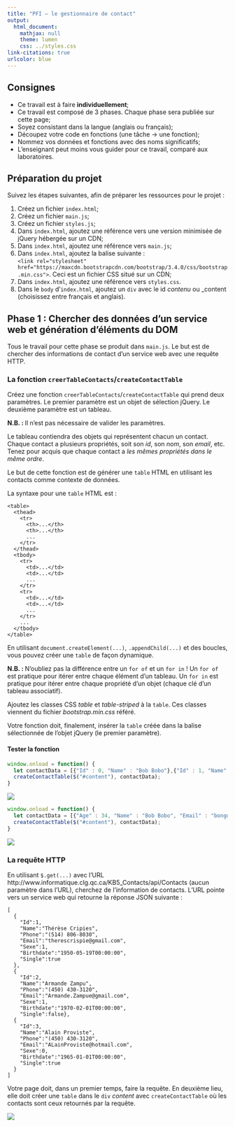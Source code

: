 ```yaml
---
title: "PFI — le gestionnaire de contact"
output:
  html_document:
    mathjax: null
    theme: lumen
    css: ../styles.css
link-citations: true
urlcolor: blue
---
```


## Consignes

* Ce travail est à faire **individuellement**;
* Ce travail est composé de 3 phases. Chaque phase sera publiée sur cette page;
* Soyez consistant dans la langue (anglais ou français);
* Découpez votre code en fonctions (une tâche → une fonction);
* Nommez vos données et fonctions avec des noms significatifs;
* L'enseignant peut moins vous guider pour ce travail, comparé aux laboratoires.


## Préparation du projet
Suivez les étapes suivantes, afin de préparer les ressources pour le projet :

1. Créez un fichier `index.html`;
2. Créez un fichier `main.js`;
3. Créez un fichier `styles.js`;
4. Dans `index.html`, ajoutez une référence vers une version minimisée de jQuery hébergée sur un CDN;
5. Dans `index.html`, ajoutez une référence vers `main.js`;
6. Dans `index.html`, ajoutez la balise suivante :  
`<link rel="stylesheet" href="https://maxcdn.bootstrapcdn.com/bootstrap/3.4.0/css/bootstrap.min.css">`. Ceci est un fichier CSS situé sur un CDN;
7. Dans `index.html`, ajoutez une référence vers `styles.css`.
8. Dans le `body` d'`index.html`, ajoutez un `div` avec le id _contenu_ ou _content (choisissez entre français et anglais).

## Phase 1 : Chercher des données d'un service web et génération d'éléments du DOM
Tous le travail pour cette phase se produit dans `main.js`. Le but est de chercher des informations de contact d'un service web avec une requête HTTP.

### La fonction `creerTableContacts`/`createContactTable`
Créez une fonction `creerTableContacts`/`createContactTable` qui prend deux paramètres.
Le premier paramètre est un objet de sélection jQuery. Le deuxième paramètre est un tableau.

**N.B. : ** Il n'est pas nécessaire de valider les paramètres.

Le tableau contiendra des objets qui représentent chacun un contact. Chaque contact a plusieurs propriétés, soit son _id_, son _nom_, son _email_, etc. Tenez pour acquis que chaque contact a *les mêmes propriétés dans le même ordre*.

Le but de cette fonction est de générer une `table` HTML en utilisant les contacts comme contexte de données.

La syntaxe pour une `table` HTML est :
```
<table>
  <thead>
    <tr>
      <th>...</th>
      <th>...</th>
      ...
    </tr>
  </thead>
  <tbody>
    <tr>
      <td>...</td>
      <td>...</td>
      ...
    </tr>
    <tr>
      <td>...</td>
      <td>...</td>
      ...
    </tr>
    ...
  </tbody>
</table>
```

En utilisant `document.createElement(...)`, `.appendChild(...)` et des boucles, vous pouvez créer une `table` de façon dynamique.

**N.B. : ** N'oubliez pas la différence entre un `for of` et un `for in` ! Un `for of` est pratique pour itérer entre chaque élément d'un tableau. Un `for in` est pratique pour itérer entre chaque propriété d'un objet (chaque clé d'un tableau associatif).

Ajoutez les classes CSS _table_ et _table-striped_ à la `table`. Ces classes viennent du fichier _bootstrap.min.css_ référé.

Votre fonction doit, finalement, insérer la `table` créée dans la balise sélectionnée de l'objet jQuery (le premier paramètre).

#### Tester la fonction
```js
window.onload = function() {
  let contactData = [{"Id" : 0, "Name" : "Bob Bobo"},{"Id" : 1, "Name" : "Caro Carcaro"}];
  createContactTable($("#content"), contactData);
}
```

![](1.png)

```js
window.onload = function() {
  let contactData = [{"Age" : 34, "Name" : "Bob Bobo", "Email" : "bongo12@gmail.com"},{"Age" : 29, "Name" : "Caro Carcaro", "Email" : "busmagique90@gmail.com"}];
  createContactTable($("#content"), contactData);
}
```

![](2.png)

### La requête HTTP
En utilisant `$.get(...)` avec l'URL http://www.informatique.clg.qc.ca/KB5_Contacts/api/Contacts (aucun paramètre dans l'URL), cherchez de l'information de contacts. L'URL pointe vers un service web qui retourne la réponse JSON suivante :
```
[
  {
    "Id":1,
    "Name":"Thérèse Cripies",
    "Phone":"(514) 806-8030",
    "Email":"therescrispie@gmail.com",
    "Sexe":1,
    "Birthdate":"1950-05-19T00:00:00",
    "Single":true
  },
  {
    "Id":2,
    "Name":"Armande Zampu",
    "Phone":"(450) 430-3120",
    "Email":"Armande.Zampue@gmail.com",
    "Sexe":1,
    "Birthdate":"1970-02-01T00:00:00",
    "Single":false},
  {
    "Id":3,
    "Name":"Alain Proviste",
    "Phone":"(450) 430-3120",
    "Email":"ALainProviste@hotmail.com",
    "Sexe":0,
    "Birthdate":"1965-01-01T00:00:00",
    "Single":true
  }
]
```

Votre page doit, dans un premier temps, faire la requête. En deuxième lieu, elle doit créer une `table` dans le `div` _content_ avec `createContactTable` où les contacts sont ceux retournés par la requête.

![](3.png)
